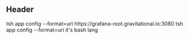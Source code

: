 ## Header

<snippet>
  <command>
    <commandline data-content="$ ">
      tsh app config --format=uri
    </commandline>
  </command>

  <commandcomment data-type="descr">
    https://grafana-root.gravitational.io:3080
  </commandcomment>
</snippet>

<snippet>
  <command>
    <commandline data-content="$ ">
      tsh app config --format=uri
    </commandline>
  </command>

  <commandcomment data-type="descr">
    it's bash lang
  </commandcomment>
</snippet>
